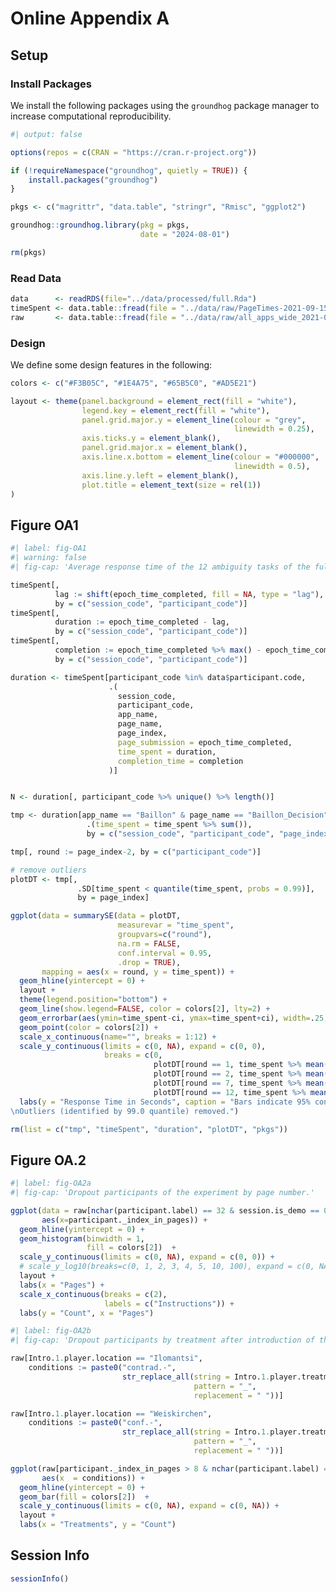 # Online Appendix A

## Setup

### Install Packages

We install the following packages using the `groundhog` package manager to increase computational reproducibility.

```r
#| output: false

options(repos = c(CRAN = "https://cran.r-project.org")) 

if (!requireNamespace("groundhog", quietly = TRUE)) {
    install.packages("groundhog")
}

pkgs <- c("magrittr", "data.table", "stringr", "Rmisc", "ggplot2")

groundhog::groundhog.library(pkg = pkgs,
                             date = "2024-08-01")

rm(pkgs)
```

### Read Data

```r
data      <- readRDS(file="../data/processed/full.Rda")
timeSpent <- data.table::fread(file = "../data/raw/PageTimes-2021-09-15.csv")
raw       <- data.table::fread(file = "../data/raw/all_apps_wide_2021-09-15-without-ZIP.csv")
```

### Design

We define some design features in the following:

```r

colors <- c("#F3B05C", "#1E4A75", "#65B5C0", "#AD5E21")

layout <- theme(panel.background = element_rect(fill = "white"),
                legend.key = element_rect(fill = "white"),
                panel.grid.major.y = element_line(colour = "grey", 
                                                  linewidth = 0.25),
                axis.ticks.y = element_blank(),
                panel.grid.major.x = element_blank(),
                axis.line.x.bottom = element_line(colour = "#000000", 
                                                  linewidth = 0.5),
                axis.line.y.left = element_blank(),
                plot.title = element_text(size = rel(1))
)

```

## Figure OA1


```r
#| label: fig-OA1
#| warning: false
#| fig-cap: 'Average response time of the 12 ambiguity tasks of the full sample (1505 observations; outliers removed as described in the figure).'

timeSpent[,
          lag := shift(epoch_time_completed, fill = NA, type = "lag"),
          by = c("session_code", "participant_code")]
timeSpent[,
          duration := epoch_time_completed - lag,
          by = c("session_code", "participant_code")]
timeSpent[,
          completion := epoch_time_completed %>% max() - epoch_time_completed %>% min(),
          by = c("session_code", "participant_code")]

duration <- timeSpent[participant_code %in% data$participant.code,
                      .(
                        session_code,
                        participant_code,
                        app_name,
                        page_name,
                        page_index,
                        page_submission = epoch_time_completed,
                        time_spent = duration,
                        completion_time = completion
                      )]


N <- duration[, participant_code %>% unique() %>% length()]

tmp <- duration[app_name == "Baillon" & page_name == "Baillon_Decision",
                 .(time_spent = time_spent %>% sum()),
                 by = c("session_code", "participant_code", "page_index", "page_name")]

tmp[, round := page_index-2, by = c("participant_code")]

# remove outliers
plotDT <- tmp[,
               .SD[time_spent < quantile(time_spent, probs = 0.99)],
               by = page_index]

ggplot(data = summarySE(data = plotDT,
                        measurevar = "time_spent",
                        groupvars=c("round"),
                        na.rm = FALSE,
                        conf.interval = 0.95,
                        .drop = TRUE),
       mapping = aes(x = round, y = time_spent)) +
  geom_hline(yintercept = 0) +
  layout +
  theme(legend.position="bottom") +
  geom_line(show.legend=FALSE, color = colors[2], lty=2) +
  geom_errorbar(aes(ymin=time_spent-ci, ymax=time_spent+ci), width=.25, alpha = 0.5, color = colors[3]) +
  geom_point(color = colors[2]) +
  scale_x_continuous(name="", breaks = 1:12) +
  scale_y_continuous(limits = c(0, NA), expand = c(0, 0),
                     breaks = c(0,
                                plotDT[round == 1, time_spent %>% mean() %>% round(digits=0)],
                                plotDT[round == 2, time_spent %>% mean() %>% round(digits=0)],
                                plotDT[round == 7, time_spent %>% mean() %>% round(digits=0)],
                                plotDT[round == 12, time_spent %>% mean() %>% round(digits=0)])) +
  labs(y = "Response Time in Seconds", caption = "Bars indicate 95% confidence intervals.
\nOutliers (identified by 99.0 quantile) removed.")

rm(list = c("tmp", "timeSpent", "duration", "plotDT", "pkgs"))

```

## Figure OA.2

```r
#| label: fig-OA2a
#| fig-cap: 'Dropout participants of the experiment by page number.'

ggplot(data = raw[nchar(participant.label) == 32 & session.is_demo == 0 & participant._index_in_pages < 20],
       aes(x=participant._index_in_pages)) + 
  geom_hline(yintercept = 0) +
  geom_histogram(binwidth = 1, 
                 fill = colors[2])  +
  scale_y_continuous(limits = c(0, NA), expand = c(0, 0)) +
  # scale_y_log10(breaks=c(0, 1, 2, 3, 4, 5, 10, 100), expand = c(0, NA)) +
  layout +
  labs(x = "Pages") +
  scale_x_continuous(breaks = c(2),
                     labels = c("Instructions")) +
  labs(y = "Count", x = "Pages")
```

```r
#| label: fig-OA2b
#| fig-cap: 'Dropout participants by treatment after introduction of the treatment.'

raw[Intro.1.player.location == "Ilomantsi", 
    conditions := paste0("contrad.-",
                         str_replace_all(string = Intro.1.player.treatment, 
                                         pattern = "_", 
                                         replacement = " "))]

raw[Intro.1.player.location == "Weiskirchen", 
    conditions := paste0("conf.-",
                         str_replace_all(string = Intro.1.player.treatment, 
                                         pattern = "_", 
                                         replacement = " "))]

ggplot(raw[participant._index_in_pages > 8 & nchar(participant.label) == 32 & session.is_demo == 0 & participant._index_in_pages < 20],
       aes(x  = conditions)) + 
  geom_hline(yintercept = 0) +
  geom_bar(fill = colors[2])  +
  scale_y_continuous(limits = c(0, NA), expand = c(0, NA)) +
  layout +
  labs(x = "Treatments", y = "Count") 
```

## Session Info {-}

```r
sessionInfo()
```

